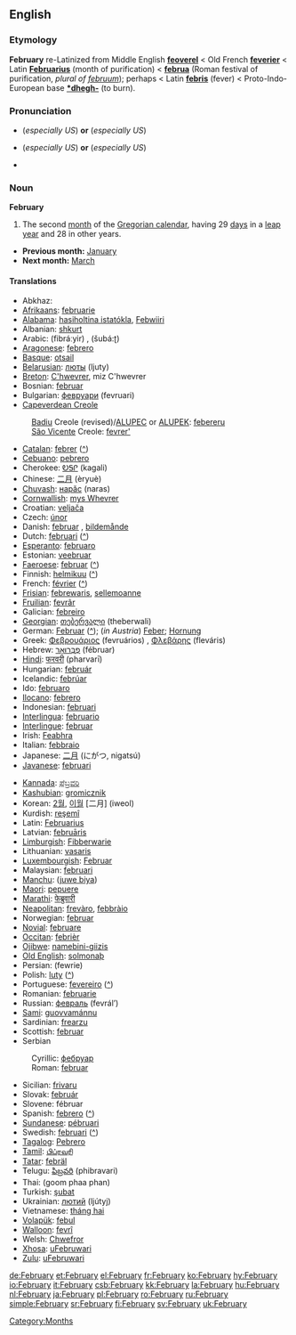 ==English==
===Etymology===
'''February''' re-Latinized from Middle English '''[[feoverel]]''' < Old French '''[[feverier]]''' < Latin '''[[Februarius]]''' (month of purification) < '''[[februum|februa]]''' (Roman festival of purification, ''plural of [[februum]]''); perhaps < Latin '''[[febris]]''' (fever) < Proto-Indo-European base '''[[*dhegh-]]''' (to burn).

===Pronunciation===
*{{IPA|/ˈfɛbɹʊəɹɪ/ (''[[RP]]''), /ˈfɛbɹʊˌɛɹɪ/}} (''especially US'') '''or''' {{IPA|/ˈfɛbjʊəɹɪ/ (''[[RP]]''), /ˈfɛbjʊˌɛɹɪ/}} (''especially US'')
*{{SAMPA|/"fEbrU@ri/ (''RP''), /"fEbrU%Eri/}} (''especially US'') '''or''' {{SAMPA|/"fEbjU@ri/ (''RP''), /"fEbjU%Eri/}} (''especially US'')
*{{audio|en-us-February.ogg|Audio (US)}}

===Noun===
'''February'''
#The second [[month]] of the [[Gregorian calendar]], having 29 [[day]]s in a [[leap year]] and 28 in other years.

*'''Previous month:''' [[January]]
*'''Next month:''' [[March]]

====Translations====
{{top}}
*Abkhaz: {{RUchar|[[жәабран]]}} {{IPAchar|(žwabran)}}
*[[Afrikaans]]: [[februarie]]
*[[Alabama]]: [[hasiholtina istatókla]], [[Febwiiri]]
*Albanian: [[shkurt]]
*Arabic: {{ARchar|[[فبراير|فِبْرَايِر]]}} (fibráːyir) {{m}}, {{ARchar|[[شباط|شُبَاطٌ]]}} (šubá:ʈ) {{m}}
*[[Aragonese]]: [[febrero]]
*[[Basque]]: [[otsail]]
*[[Belarusian]]: [[люты]] (ljuty)
*[[Breton]]: [[C'hwevrer]], miz C'hwevrer
*Bosnian: [[februar#Bosnian|februar]] {{m}}
*Bulgarian: [[февруари]] (fevruari) {{m}}
*[[Capeverdean Creole]]
:[[Badiu]] Creole (revised)/[[ALUPEC]] or [[ALUPEK]]: [[febereru]] {{m}}
:[[São Vicente]] Creole: [[fevrer']]
*[[Catalan]]: [[febrer]] {{m}} ([[:ca:febrer|^]])
*[[Cebuano]]: [[pebrero]]
*Cherokee: [[ᎧᎦᎵ]] (kagali)
*Chinese: [[二月]] (èryuè)
*[[Chuvash]]: [[нарăс]] (naras)
*[[Cornwallish]]: [[mys Whevrer]]
*Croatian: [[veljača]]
*Czech: [[únor]] {{m}}
*Danish: [[februar]] {{c}}, [[bildemånde]]
*Dutch: [[februari]] ([[:nl:februari|^]])
*[[Esperanto]]: [[februaro]]
*Estonian: [[veebruar]]
*[[Faeroese]]: [[februar]] ([[:fo:februar|^]])
*Finnish: [[helmikuu]] ([[:fi:helmikuu|^]])
*French: [[février]] {{m}} ([[:fr:février|^]])
*[[Frisian]]: [[febrewaris]], [[sellemoanne]]
*[[Fruilian]]: [[fevrâr]]
*Galician: [[febreiro]] {{m}}
*[[Georgian]]: [[თებერვალი]] (theberwali)
*German: [[Februar]] {{m}} ([[:de:Februar|^]]); (''in Austria'') [[Feber]]; [[Hornung]] {{m}}
*Greek: [[Φεβρουάριος]] (fevruários) {{m}}, [[Φλεβάρης]] (fleváris) {{m}}
*Hebrew: [[פברואר|פֶבְּרוּאָר]] (fébruar)
*[[Hindi]]: [[फरवरी]] (pharvarī)
*Hungarian: [[február]]
*Icelandic: [[febrúar]]
*Ido: [[februaro]]
*[[Ilocano]]: [[febrero]]
*Indonesian: [[februari]]
*[[Interlingua]]: [[februario]]
*[[Interlingue]]: [[februar]]
*Irish: [[Feabhra]]
*Italian: [[febbraio]] {{m}}
*Japanese: [[二月]] (にがつ, nigatsú)
*[[Javanese]]: [[februari]]
{{mid}}
*[[Kannada]]: [[ಫೆಬ್ರವರಿ]]
*[[Kashubian]]: [[gromicznik]]
*Korean: [[2월]], [[이월]] [二月] (iweol)
*Kurdish: [[reşemî]]
*Latin: [[Februarius]]
*Latvian: [[februāris]]
*[[Limburgish]]: [[Fibberwarie]]
*Lithuanian: [[vasaris]] {{m}}
*[[Luxembourgish]]: [[Februar]]
*Malaysian: [[februari]]
*[[Manchu]]: ([[juwe biya]])
*[[Maori]]: [[pepuere]]
*[[Marathi]]: [[फेब्रुवारी]]
*[[Neapolitan]]: [[frevàro]], [[febbràio]]
*Norwegian: [[februar]]
*[[Novial]]: [[februare]]
*[[Occitan]]: [[febrièr]] {{m}}
*[[Ojibwe]]: [[namebini-giizis]]
*[[Old English]]: [[solmonaþ]] {{m}}
*Persian: {{FAchar|[[فـوریه]]}} (fewrie)
*Polish: [[luty]] {{m}} ([[:pl:luty|^]])
*Portuguese: [[fevereiro]] {{m}} ([[:pt:fevereiro|^]])
*Romanian: [[februarie]]
*Russian: [[февраль]] (fevrál’) {{m}}
*[[Sami]]: [[guovvamánnu]]
*Sardinian: [[frearzu]] {{m}}
*Scottish: [[februar]]
*Serbian
:Cyrillic: [[фебруар#Serbian|фебруар]] {{m}}
:Roman: [[februar#Serbian|februar]] {{m}}
*Sicilian: [[frivaru]] {{m}}
*Slovak: [[február]] {{m}}
*Slovene: fébruar {{m}}
*Spanish: [[febrero]] {{m}} ([[:es:febrero|^]])
*[[Sundanese]]: [[pébruari]]
*Swedish: [[februari]] ([[:sv:februari|^]])
*[[Tagalog]]: [[Pebrero]]
*[[Tamil]]: [[பிப்ரவரி]]
*[[Tatar]]: [[febräl]]
*Telugu: [[ఫిబ్రవరి]] (phibravari)
*Thai: {{THchar|[[กุมภาพันธ์]]}} (goom phaa phan)
*Turkish: [[şubat]]
*Ukrainian: [[лютий]] (ljútyj)
*Vietnamese: [[tháng hai]]
*[[Volapük]]: [[febul]]
*[[Walloon]]: [[fevrî]]
*Welsh: [[Chwefror]]
*[[Xhosa]]: [[uFebruwari]]
*[[Zulu]]: [[uFebruwari]]
{{bottom}}

[[Category:Months]]

[[de:February]]
[[et:February]]
[[el:February]]
[[fr:February]]
[[ko:February]]
[[hy:February]]
[[io:February]]
[[it:February]]
[[csb:February]]
[[kk:February]]
[[la:February]]
[[hu:February]]
[[nl:February]]
[[ja:February]]
[[pl:February]]
[[ro:February]]
[[ru:February]]
[[simple:February]]
[[sr:February]]
[[fi:February]]
[[sv:February]]
[[uk:February]]